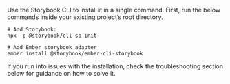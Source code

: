 Use the Storybook CLI to install it in a single command. First, run the below commands inside your existing project’s root directory.

```shell
# Add Storybook:
npx -p @storybook/cli sb init

# Add Ember storybook adapter
ember install @storybook/ember-cli-storybook

```

If you run into issues with the installation, check the troubleshooting section below for guidance on how to solve it.